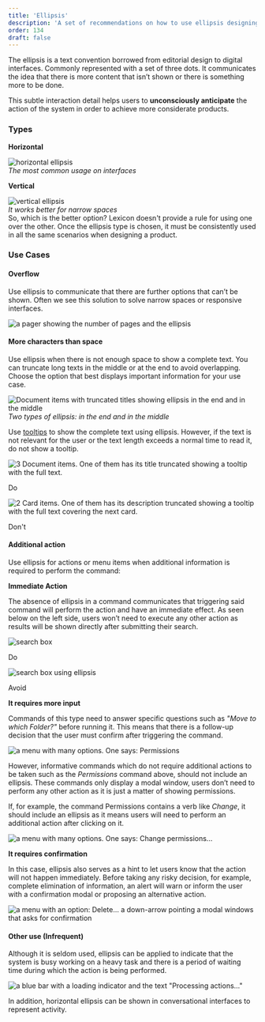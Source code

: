 ```yaml
---
title: 'Ellipsis'
description: 'A set of recommendations on how to use ellipsis designing interfaces.'
order: 134
draft: false
---
```



The ellipsis is a text convention borrowed from editorial design to digital interfaces. Commonly represented with a set of three dots. It communicates the idea that there is more content that isn’t shown or there is something more to be done. 

This subtle interaction detail helps users to **unconsciously anticipate** the action of the system in order to achieve more considerate products. 

### Types

<Grid variant='smallCards' >
    <Box>
        <p><strong>Horizontal</strong></p> 
        <div class="image-container">
            <img src="/images/lexicon/EllipsisHorizontal.png" alt="horizontal ellipsis" />
        </div>
        <em>The most common usage on interfaces</em>
    </Box>
    <Box>
        <p><strong>Vertical</strong></p>
        <div class="image-container">
            <img src="/images/lexicon/EllipsisVertical.png" alt="vertical ellipsis" />
        </div>
        <em>It works better for narrow spaces</em>
    </Box>
</Grid>
<br />
So, which is the better option? Lexicon doesn't provide a rule for using one over the other. Once the ellipsis type is chosen, it must be consistently used in all the same scenarios when designing a product.   

### Use Cases

#### Overflow

Use ellipsis to communicate that there are further options that can’t be shown. Often we see this solution to solve narrow spaces or responsive interfaces. 

![a pager showing the number of pages and the ellipsis](/images/lexicon/EllipsisPager.png)

#### More characters than space

Use ellipsis when there is not enough space to show a complete text. You can truncate long texts in the middle or at the end to avoid overlapping. Choose the option that best displays important information for your use case.

![Document items with truncated titles showing ellipsis in the end and in the middle](/images/lexicon/EllipsisEndMiddle.png)
_Two types of ellipsis: in the end and in the middle_

Use [tooltips](/lexicon/core-components/popovers-tooltips/) to show the complete text using ellipsis. However, if the text is not relevant for the user or the text length exceeds a normal time to read it, do not show a tooltip. 

<Grid variant='smallCards' >
    <Box>
        <div class="image-container">
            <img src="/images/lexicon/EllipsisTooltipDo.png" alt="3 Document items. One of them has its title truncated showing a tooltip with the full text." />
        </div>
        <p class="do">Do</p>
    </Box>
    <Box>
        <div class="image-container">
            <img src="/images/lexicon/EllipsisTooltipDont.png" alt="2 Card items. One of them has its description truncated showing a tooltip with the full text covering the next card." />
        </div>
        <p class="dont">Don't</p>
    </Box>
</Grid>

#### Additional action

Use ellipsis for actions or menu items when additional information is required to perform the command:

**Immediate Action**

The absence of ellipsis in a command communicates that triggering said command will perform the action and have an immediate effect. As seen below on the left side, users won’t need to execute any other action as results will be shown directly after submitting their search.

<Grid variant='smallCards' >
    <Box>
        <div class="image-container">
            <img src="/images/lexicon/EllipsisSearch.png" alt="search box" />
        </div>
        <p class="do">Do</p>
    </Box>
    <Box>
        <div class="image-container">
            <img src="/images/lexicon/EllipsisSearchAvoid.png" alt="search box using ellipsis" />
        </div>
        <p class="avoid">Avoid</p>
    </Box>
</Grid>

**It requires more input**

Commands of this type need to answer specific questions such as _"Move to which Folder?"_ before running it. This means that there is a follow-up decision that the user must confirm after triggering the command.

![a menu with many options. One says: Permissions](/images/lexicon/EllipsisPermissions.png)

However, informative commands which do not require additional actions to be taken such as the _Permissions_ command above,  should not include an ellipsis. These commands only display a modal window, users don’t need to perform any other action as it is just a matter of showing permissions.

If, for example, the command Permissions contains a verb like _Change_, it should include an ellipsis as it means users will need to perform an additional action after clicking on it.

![a menu with many options. One says: Change permissions...](/images/lexicon/EllipsisChangePermissions.png)

**It requires confirmation**

In this case, ellipsis also serves as a hint to let users know that the action will not happen immediately. Before taking any risky decision, for example, complete elimination of information, an alert will warn or inform the user with a confirmation modal or proposing an alternative action.

![a menu with an option: Delete... a down-arrow pointing a modal windows that asks for confirmation](/images/lexicon/EllipsisDelete.png)

#### Other use (Infrequent)
Although it is seldom used, ellipsis can be applied to indicate that the system is busy working on a heavy task and there is a period of waiting time during which the action is being performed.

![a blue bar with a loading indicator and the text "Processing actions..."](/images/lexicon/EllipsisInfrequent.png)

In addition, horizontal ellipsis can be shown in conversational interfaces to represent activity.